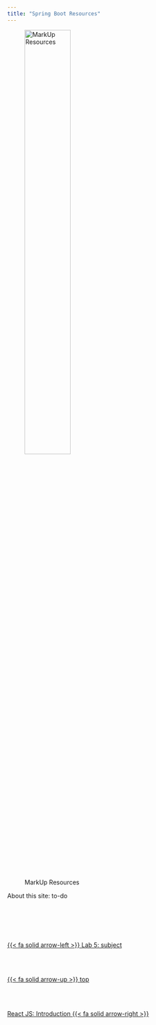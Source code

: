 ```yaml
---
title: "Spring Boot Resources"
---
```


![MarkUp Resources](/images/home/frontimagealbertprofeweb-readings.png){width=50%}

About this site: to-do

<!--- navLinks -->
<br><br>
<div class=row>
<br>
<div class='column left previous'>
<br>
[{{< fa solid arrow-left >}} Lab 5: subject](/springboot/sblab5.qmd)
<br>
</div>
<br>
<div class='column center'>
<br>
[{{< fa solid arrow-up >}} top](#top)
<br>
</div>
<br>
<div class='column right next'>
<br>
[React JS: Introduction  {{< fa solid arrow-right >}}](/reactjs/reactjs-what-principles.qmd)
<br>
</div>
<br>
</div>
